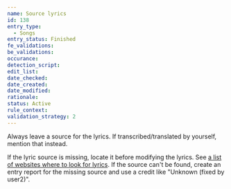 ```yaml
---
name: Source lyrics
id: 138
entry_type:
  - Songs
entry_status: Finished
fe_validations:
be_validations:
occurance:
detection_script:
edit_list:
date_checked:
date_created:
date_modified:
rationale:
status: Active
rule_context:
validation_strategy: 2
---
```

Always leave a source for the lyrics. If transcribed/translated by yourself, mention that instead.

If the lyric source is missing, locate it before modifying the lyrics. See [a list of websites where to look for lyrics](/docs/useful-related-informational-sites#song-lyrics). If the source can't be found, create an entry report for the missing source and use a credit like "Unknown (fixed by user2)".

